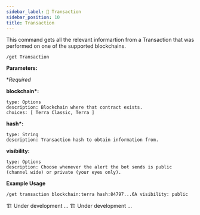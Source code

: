 ```yaml
---
sidebar_label: 🔁 Transaction
sidebar_position: 10
title: Transaction
---
```


<!-- Imports -->


<!-- Documentation -->

This command gets all the relevant informartion from a Transaction that was performed on one of the supported blockchains.

<Tabs groupId="platforms">
<TabItem value="discord" label="Discord" default>

```
/get Transaction
```

<p>
  <strong>Parameters:</strong>
</p>

\*_Required_

**blockchain\*:**

    type: Options
    description: Blockchain where that contract exists.
    choices: [ Terra Classic, Terra ]

**hash\*:**

    type: String
    description: Transaction hash to obtain information from.

**visibility:**

    type: Options
    description: Choose whenever the alert the bot sends is public (channel wide) or private (your eyes only).

**Example Usage**

```
/get transaction blockchain:terra hash:84797...6A visibility: public
```

</TabItem>
<TabItem value="telegram" label="Telegram">
  🏗️ Under development ...
</TabItem>

<TabItem value="Twitter" label="Twitter">
  🏗️ Under development ...
</TabItem>
</Tabs>
